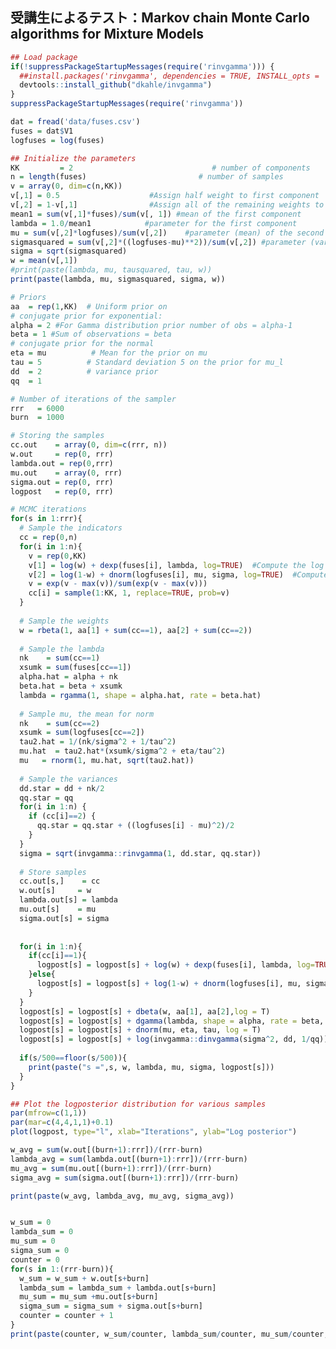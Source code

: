 
## 受講生によるテスト：Markov chain Monte Carlo algorithms for Mixture Models



```r
## Load package
if(!suppressPackageStartupMessages(require('rinvgamma'))) {
  ##install.packages('rinvgamma', dependencies = TRUE, INSTALL_opts = '--no-lock')
  devtools::install_github("dkahle/invgamma")
}
suppressPackageStartupMessages(require('rinvgamma'))

dat = fread('data/fuses.csv') 
fuses = dat$V1
logfuses = log(fuses)

## Initialize the parameters
KK         = 2                               # number of components
n = length(fuses)                         # number of samples
v = array(0, dim=c(n,KK))
v[,1] = 0.5                    #Assign half weight to first component
v[,2] = 1-v[,1]                #Assign all of the remaining weights to the second component
mean1 = sum(v[,1]*fuses)/sum(v[, 1]) #mean of the first component
lambda = 1.0/mean1            #parameter for the first component
mu = sum(v[,2]*logfuses)/sum(v[,2])    #parameter (mean) of the second component
sigmasquared = sum(v[,2]*((logfuses-mu)**2))/sum(v[,2]) #parameter (variance) for the second component
sigma = sqrt(sigmasquared)
w = mean(v[,1])
#print(paste(lambda, mu, tausquared, tau, w))
print(paste(lambda, mu, sigmasquared, sigma, w))

# Priors
aa  = rep(1,KK)  # Uniform prior on 
# conjugate prior for exponential:
alpha = 2 #For Gamma distribution prior number of obs = alpha-1
beta = 1 #Sum of observations = beta
# conjugate prior for the normal
eta = mu          # Mean for the prior on mu
tau = 5          # Standard deviation 5 on the prior for mu_l
dd  = 2          # variance prior
qq  = 1

# Number of iterations of the sampler
rrr   = 6000
burn  = 1000

# Storing the samples
cc.out    = array(0, dim=c(rrr, n))
w.out     = rep(0, rrr)
lambda.out = rep(0,rrr)
mu.out    = array(0, rrr)
sigma.out = rep(0, rrr)
logpost   = rep(0, rrr)

# MCMC iterations
for(s in 1:rrr){
  # Sample the indicators
  cc = rep(0,n)
  for(i in 1:n){
    v = rep(0,KK)
    v[1] = log(w) + dexp(fuses[i], lambda, log=TRUE)  #Compute the log of the weights
    v[2] = log(1-w) + dnorm(logfuses[i], mu, sigma, log=TRUE)  #Compute the log of the weights
    v = exp(v - max(v))/sum(exp(v - max(v)))
    cc[i] = sample(1:KK, 1, replace=TRUE, prob=v)
  }
  
  # Sample the weights
  w = rbeta(1, aa[1] + sum(cc==1), aa[2] + sum(cc==2))
  
  # Sample the lambda
  nk    = sum(cc==1)
  xsumk = sum(fuses[cc==1])
  alpha.hat = alpha + nk
  beta.hat = beta + xsumk
  lambda = rgamma(1, shape = alpha.hat, rate = beta.hat)
  
  # Sample mu, the mean for norm
  nk    = sum(cc==2)
  xsumk = sum(logfuses[cc==2])
  tau2.hat = 1/(nk/sigma^2 + 1/tau^2)
  mu.hat  = tau2.hat*(xsumk/sigma^2 + eta/tau^2)
  mu   = rnorm(1, mu.hat, sqrt(tau2.hat))
  
  # Sample the variances
  dd.star = dd + nk/2
  qq.star = qq
  for(i in 1:n) {
    if (cc[i]==2) {
      qq.star = qq.star + ((logfuses[i] - mu)^2)/2
    }
  }
  sigma = sqrt(invgamma::rinvgamma(1, dd.star, qq.star))
  
  # Store samples
  cc.out[s,]    = cc
  w.out[s]     = w
  lambda.out[s] = lambda
  mu.out[s]    = mu
  sigma.out[s] = sigma
  
  
  for(i in 1:n){
    if(cc[i]==1){
      logpost[s] = logpost[s] + log(w) + dexp(fuses[i], lambda, log=TRUE)
    }else{
      logpost[s] = logpost[s] + log(1-w) + dnorm(logfuses[i], mu, sigma, log=TRUE)
    }
  }
  logpost[s] = logpost[s] + dbeta(w, aa[1], aa[2],log = T)
  logpost[s] = logpost[s] + dgamma(lambda, shape = alpha, rate = beta, log = T)
  logpost[s] = logpost[s] + dnorm(mu, eta, tau, log = T)
  logpost[s] = logpost[s] + log(invgamma::dinvgamma(sigma^2, dd, 1/qq))
  
  if(s/500==floor(s/500)){
    print(paste("s =",s, w, lambda, mu, sigma, logpost[s]))
  }
}

## Plot the logposterior distribution for various samples
par(mfrow=c(1,1))
par(mar=c(4,4,1,1)+0.1)
plot(logpost, type="l", xlab="Iterations", ylab="Log posterior")

w_avg = sum(w.out[(burn+1):rrr])/(rrr-burn)
lambda_avg = sum(lambda.out[(burn+1):rrr])/(rrr-burn)
mu_avg = sum(mu.out[(burn+1):rrr])/(rrr-burn)
sigma_avg = sum(sigma.out[(burn+1):rrr])/(rrr-burn)

print(paste(w_avg, lambda_avg, mu_avg, sigma_avg))


w_sum = 0
lambda_sum = 0
mu_sum = 0
sigma_sum = 0
counter = 0
for(s in 1:(rrr-burn)){
  w_sum = w_sum + w.out[s+burn]
  lambda_sum = lambda_sum + lambda.out[s+burn]
  mu_sum = mu_sum +mu.out[s+burn]
  sigma_sum = sigma_sum + sigma.out[s+burn]
  counter = counter + 1
}
print(paste(counter, w_sum/counter, lambda_sum/counter, mu_sum/counter, sigma_sum/counter))
```

